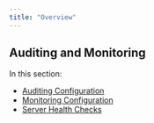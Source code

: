 ```yaml
---
title: "Overview"
---
```


## Auditing and Monitoring {.pro-header}

In this section:

* [Auditing Configuration](auditing_configuration.qmd)
* [Monitoring Configuration](monitoring_configuration.qmd)
* [Server Health Checks](server_health_checks.qmd)
